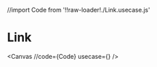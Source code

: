 //import Code from '!!raw-loader!./Link.usecase.js'

# Link

<Canvas
  //code={Code}
  usecase={<LinkUsecase />}
/>

<ArgsTable of={LinkSchema.definitions.LinkProps} />
